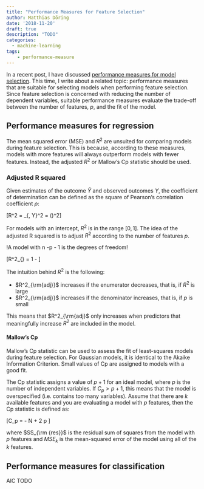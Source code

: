 ```yaml
---
title: "Performance Measures for Feature Selection"
author: Matthias Döring
date: '2018-11-20'
draft: true
description: "TODO"
categories:
  - machine-learning
tags:
    - performance-measure
---
```

In a recent post, I have discussed [performance measures for model selection](/post/machine-learning/performance-measures-model-selection/). This time, I write about a related topic: performance measures that are suitable for selecting models when performing feature selection. Since feature selection is concerned with reducing the number of dependent variables, suitable performance measures evaluate the trade-off between the number of features, $p$, and the fit of the model. 

## Performance measures for regression

The mean squared error (MSE) and $R^2$ are unsuited for comparing models during feature selection. This is because, according to these measures, models with more features will always outperform models with fewer features. Instead, the adjusted $R^2$ or Mallow's Cp statistic should be used.

### Adjusted R squared

Given estimates of the outcome $\hat{Y}$ and observed outcomes $Y$, the coefficient of determination can be defined as the square of Pearson's correlation coefficient $\rho$:

\[R^2  = \rho_{\hat{Y}, Y}^2 = (\frac{\text{Cov}(\hat{Y}, Y)}{\sigma_{\hat{Y}} \sigma_Y})^2\]

For models with an intercept, $R^2$ is in the range $[0,1]$. The idea of the adjusted R squared is to adjust $R^2$ according to the number of features $p$. 

!A model with n -p - 1 is the degrees of freedom!

\[R^2_{\rm{adj}} = 1 - \frac{(1 - R^2) (n-1)}{n - p -1} \]

The intuition behind $R^2$ is the following:

* $R^2_{\rm{adj}}$ increases if the enumerator decreases, that is, if $R^2$ is large 
* $R^2_{\rm{adj}}$ increases if the denominator increases, that is, if $p$ is small

This means that $R^2_{\rm{adj}$ only increases when predictors that meaningfully increase $R^2$ are included in the model.

#### Mallow's Cp

Mallow's Cp statistic can be used to assess the fit of least-squares models during feature selection. For Gaussian models, it is identical to the Akaike Information Criterion. Small values of Cp are assigned to models with a good fit. 

The Cp statistic assigns a value of $p+1$ for an ideal model, where $p$ is the number of independent variables. If  $C_p > p+1$, this means that the model is overspecified (i.e. contains too many variables). Assume that there are $k$ available features and you are evaluating a model with $p$ features, then the Cp statistic is defined as:

\[C_p = \frac{SS_{\rm {res}}}{MSE_k} - N + 2 p \]

where $SS_{\rm {res}}$ is the residual sum of squares from the model with $p$ features and $MSE_k$ is the mean-squared error of the model using all of the $k$ features.

## Performance measures for classification

AIC TODO
